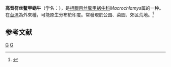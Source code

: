 {{Speciesbox
| taxon = Macrochlamys hippocastaneum
| binomial_authority = Godwin-Austen, 1918
}}
'''高音符丝鳖甲蜗牛'''（学名：''{{lang|la|Macrochlamys hippocastaneum}}''），是[[柄眼目|柄眼目]][[丝鳖甲蜗牛科|丝鳖甲蜗牛科]]''Macrochlamys''属的一种。在[[台湾|台湾]]為外來種，可能原生分布於印度。常發現於公园、菜园、郊区荒地。<ref>{{cite web|url=http://shell.sinica.edu.tw/chinese/shellbase_detail.php?science_no=3369|title=国际贝库：高音符丝鳖甲蜗牛|publisher=台湾贝类资料库|accessdate=2009-08-11|archive-date=2016-03-04|archive-url=https://web.archive.org/web/20160304095322/http://shell.sinica.edu.tw/chinese/shellbase_detail.php?science_no=3369|dead-url=no}}</ref>

== 参考文献 ==
{{reflist}}
{{taxonbar}}
[[Category:_1918年描述的动物|G]]
[[Category:丝鳖甲蜗牛科|G]]